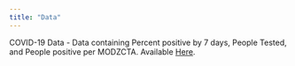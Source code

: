 ```yaml
---
title: "Data"
---
```


COVID-19 Data -  Data containing Percent positive by 7 days, People Tested, and People positive per MODZCTA. Available [Here](https://hunter.maps.arcgis.com/home/item.html?id=5238a4dbde124cf9a5a0ed696cb5f7b6&sublayer=0).